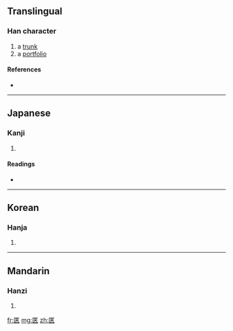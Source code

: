 ==Translingual==

===Han character===
{{Han char|rn=22|rad=匚|as=07|sn=9|four=|canj=尸大人人 (SKOO)}}

# a [[trunk]]
# a [[portfolio]]

====References====
* {{Han ref|kx=0153.370|dkj=02621|dj=0345.230|hdz=10085.180|uh=5327|ud=21287}}

----

==Japanese==

===Kanji===
{{ja-kanji|grade=|rs=匚07}}

# {{defn|Japanese}}

====Readings====
* {{ja-readings|on=[[きょう]] (kyō)|kun=[[はこ]] (hako)}}

----

==Korean==

===Hanja===
{{ko-hanja|hangeul=협|rv=hyeop|mr=hyŏp}}

# {{defn|Korean}}

----

==Mandarin==

===Hanzi===
{{cmn-hanzi|pin=[[qiè]] ([[qie4]])|wg=ch'ieh<sup>4</sup>}}

# {{defn|Mandarin}}

[[fr:匧]]
[[mg:匧]]
[[zh:匧]]